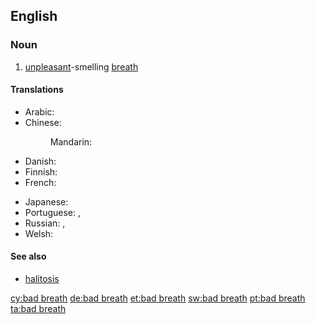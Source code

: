 ==English==

===Noun===
{{wikipedia}}
{{head|en|noun}}

# [[unpleasant]]-smelling [[breath]]

====Translations====
{{trans-top|unpleasant breath}}
* Arabic: {{t|ar|بخر|m|tr=bákhar}}
* Chinese:
*: Mandarin: {{t+|cmn|口臭|tr=kǒuchòu|sc=Hani}}
* Danish: {{t|da|dårlig ånde|c}}
* Finnish: {{t|fi|pahanhajuinen}} {{t|fi|hengitys}}
* French: {{t|fr|mauvaise haleine}}
{{trans-mid}}
* Japanese: {{t+|ja|口臭|tr=こうしゅう, kōshū}}
* Portuguese: {{t|pt|[[mau]] [[hálito]]|m}}, {{t|pt|halitose|f}}
* Russian: {{t|ru|неприятный запах изо рта|m|tr=neprijátnyj zápax izo rtá}}, {{t|ru|галитоз|m|tr=galitóz}}
* Welsh: {{t+|cy|anadl ddrwg|f}}
{{trans-bottom}}

====See also====
* [[halitosis]]

[[cy:bad breath]]
[[de:bad breath]]
[[et:bad breath]]
[[sw:bad breath]]
[[pt:bad breath]]
[[ta:bad breath]]